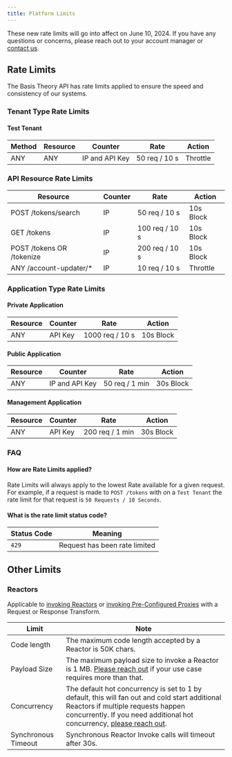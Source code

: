 ```yaml
---
title: Platform Limits
---
```



<Alert>These new rate limits will go into affect on June 10, 2024. If you have any questions or concerns, please reach out to your account manager or [contact us](https://basistheory.com/contact).</Alert>

## Rate Limits

The Basis Theory API has rate limits applied to ensure the speed and consistency of our systems.

### Tenant Type Rate Limits

#### Test Tenant
| Method | Resource | Counter | Rate | Action |
| -------- | -------- | ------- | ---- | ------ |
| ANY | ANY      | IP and API Key      | 50 req / 10 s | Throttle |

### API Resource Rate Limits

| Resource | Counter | Rate | Action |
| -------- | ------- | ---- | ------ |
| POST /tokens/search | IP | 50 req / 10 s | 10s Block |
| GET /tokens | IP | 100 req / 10 s | 10s Block |
| POST /tokens OR /tokenize | IP | 200 req / 10 s | 10s Block |
| ANY /account-updater/* | IP | 10 req / 10 s | Throttle |

### Application Type Rate Limits

#### Private Application
| Resource | Counter | Rate | Action |
| -------- | ------- | ---- | ------ |
| ANY      | API Key      | 1000 req / 10 s | 10s Block |

#### Public Application
| Resource | Counter | Rate | Action |
| -------- | ------- | ---- | ------ |
| ANY | IP and API Key | 50 req / 1 min | 30s Block |

#### Management Application
| Resource | Counter | Rate | Action |
| -------- | ------- | ---- | ------ |
|  ANY | API Key | 200 req / 1 min | 30s Block |

### FAQ

#### How are Rate Limits applied?

Rate Limits will always apply to the lowest Rate available for a given request. For example, if a request is made to `POST /tokens` with on a `Test Tenant` the rate limit for that request is `50 Requests / 10 Seconds`.

#### What is the rate limit status code?

| Status Code | Meaning                       |
| ---------- | ----------------------------- |
| `429`      | Request has been rate limited |


## Other Limits

### Reactors

Applicable to [invoking Reactors](/docs/api/reactors/#invoke-a-reactor) or [invoking Pre-Configured Proxies](/docs/api/proxies/pre-configured-proxies#invoke-a-proxy) with a Request or Response Transform.

| Limit        | Note                                                                                                                                                                                   |
| ------------- | --------------------------------------------------------------------------------------------------------------------------------------------------------------------------------------------- |
| Code length   | The maximum code length accepted by a Reactor is 50K chars. |
| Payload Size  | The maximum payload size to invoke a Reactor is 1 MB. <a href="https://basistheory.com/contact">Please reach out</a> if your use case requires more than that. |
| Concurrency   | The default hot concurrency is set to 1 by default, this will fan out and cold start additional Reactors if multiple requests happen concurrently. If you need additional hot concurrency, <a href="https://basistheory.com/contact">please reach out</a>.                                                                                                                                               |
| Synchronous Timeout   | Synchronous Reactor Invoke calls will timeout after 30s.

